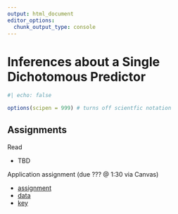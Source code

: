 ```yaml
--- 
output: html_document 
editor_options:  
  chunk_output_type: console
--- 
```

 

# Inferences about a Single Dichotomous Predictor

```r
#| echo: false

options(scipen = 999) # turns off scientfic notation
```


## Assignments

Read

- TBD 

Application assignment (due ??? @ 1:30 via Canvas)

- [assignment]()
- [data]()
- [key]()
